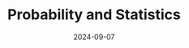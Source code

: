 ---
title: "Probability and Statistics"
date: "2024-09-07"
slug: "probability-and-statistics"
app: "blog"
tags:
    - statistics
    - probability
    - sampling
    - modeling
    - inference
description: "A discussion about the field of statistics, its relevance, and how to become a practitioner."
---